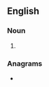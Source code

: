 ==English==

===Noun===
{{head|en|noun plural form}}

# {{plural of|resit|lang=en}}

===Anagrams===
* {{anagrams|en|Istres|Reists|Sister|resist|restis|risest|sister}}